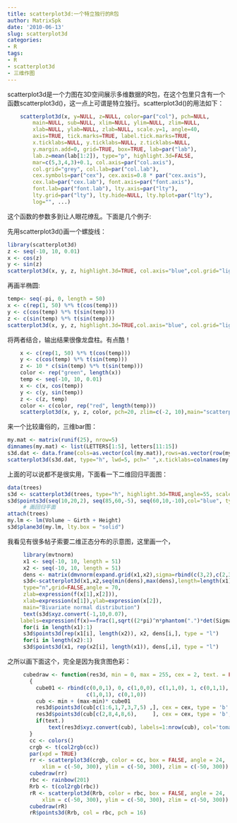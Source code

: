 ```yaml
---
title: scatterplot3d:一个特立独行的R包
author: MatrixSpk
date: '2010-06-13'
slug: scatterplot3d
categories:
- R
tags:
- R
- scatterplot3d
- 三维作图
---
```

scatterplot3d是一个力图在3D空间展示多维数据的R包，在这个包里只含有一个函数scatterplot3d()，这一点上可谓是特立独行。scatterplot3d()的用法如下：

```R
    scatterplot3d(x, y=NULL, z=NULL, color=par("col"), pch=NULL,
        main=NULL, sub=NULL, xlim=NULL, ylim=NULL, zlim=NULL,
        xlab=NULL, ylab=NULL, zlab=NULL, scale.y=1, angle=40,
        axis=TRUE, tick.marks=TRUE, label.tick.marks=TRUE,
        x.ticklabs=NULL, y.ticklabs=NULL, z.ticklabs=NULL,
        y.margin.add=0, grid=TRUE, box=TRUE, lab=par("lab"),
        lab.z=mean(lab[1:2]), type="p", highlight.3d=FALSE,
        mar=c(5,3,4,3)+0.1, col.axis=par("col.axis"),
        col.grid="grey", col.lab=par("col.lab"),
        cex.symbols=par("cex"), cex.axis=0.8 * par("cex.axis"),
        cex.lab=par("cex.lab"), font.axis=par("font.axis"),
        font.lab=par("font.lab"), lty.axis=par("lty"),
        lty.grid=par("lty"), lty.hide=NULL, lty.hplot=par("lty"),
        log="", ...)
```


这个函数的参数多到让人眼花缭乱。下面是几个例子:

先用scatterplot3d()画一个螺旋线：

```R
library(scatterplot3d)
z <- seq(-10, 10, 0.01)
x <- cos(z)
y <- sin(z)
scatterplot3d(x, y, z, highlight.3d=TRUE, col.axis="blue",col.grid="lightblue",main="scatterplot3d - 1", pch=20)
```   

再画半椭圆:

```R
temp<- seq(-pi, 0, length = 50)
x <- c(rep(1, 50) %*% t(cos(temp)))
y <- c(cos(temp) %*% t(sin(temp)))
z <- c(sin(temp) %*% t(sin(temp)))
scatterplot3d(x, y, z, highlight.3d=TRUE,col.axis="blue", col.grid="lightblue",main="scatterplot3d - 2", pch=20)
```    

将两者结合，输出结果很像龙盘柱。有点酷！

```R
    
    x <- c(rep(1, 50) %*% t(cos(temp)))
    y <- c(cos(temp) %*% t(sin(temp)))
    z <- 10 * c(sin(temp) %*% t(sin(temp)))
    color <- rep("green", length(x))
    temp <- seq(-10, 10, 0.01)
    x <- c(x, cos(temp))
    y <- c(y, sin(temp))
    z <- c(z, temp)
    color <- c(color, rep("red", length(temp)))
    scatterplot3d(x, y, z, color, pch=20, zlim=c(-2, 10),main="scatterplot3d - 3")
```   

来一个比较庸俗的，三维bar图：

    
```r
my.mat <- matrix(runif(25), nrow=5)
dimnames(my.mat) <- list(LETTERS[1:5], letters[11:15])
s3d.dat <- data.frame(cols=as.vector(col(my.mat)),rows=as.vector(row(my.mat)),value=as.vector(my.mat))
scatterplot3d(s3d.dat, type="h", lwd=5, pch=" ",x.ticklabs=colnames(my.mat),y.ticklabs=rownames(my.mat))
```

上面的可以说都不是很实用，下面看一下二维回归平面图：

```R
data(trees)
s3d <- scatterplot3d(trees, type="h", highlight.3d=TRUE,angle=55, scale.y=0.7, pch=16, main="scatterplot3d - 5")
s3d$points3d(seq(10,20,2), seq(85,60,-5), seq(60,10,-10),col="blue", type="h", pch=16)
     # 画回归平面
attach(trees)
my.lm <- lm(Volume ~ Girth + Height)
s3d$plane3d(my.lm, lty.box = "solid")
```

我看见有很多帖子索要二维正态分布的示意图，这里画一个，

```R
    
     library(mvtnorm)
     x1 <- seq(-10, 10, length = 51)
     x2 <- seq(-10, 10, length = 51)
     dens <- matrix(dmvnorm(expand.grid(x1,x2),sigma=rbind(c(3,2),c(2,3))),ncol=length(x1))
     s3d<-scatterplot3d(x1,x2,seq(min(dens),max(dens),length=length(x1)),
     type="n",grid=FALSE,angle = 70,
     zlab=expression(f(x[1],x[2])),
     xlab=expression(x[1]),ylab=expression(x[2]),
     main="Bivariate normal distribution")
     text(s3d$xyz.convert(-1,10,0.07),
    labels=expression(f(x)==frac(1,sqrt((2*pi)^n*phantom(".")*det(Sigma[X])))*phantom(".")*exp(bgroup("(",-scriptstyle(frac(1,2)*phantom("."))*(x-mu)^T*Sigma[X]^-1*(x-mu),")"))))
     for(i in length(x1):1)
     s3d$points3d(rep(x1[i], length(x2)), x2, dens[i,], type = "l")
     for(i in length(x2):1)
     s3d$points3d(x1, rep(x2[i], length(x1)), dens[,i], type = "l")
```

之所以画下面这个，完全是因为我贪图色彩：
    
```r
     cubedraw <- function(res3d, min = 0, max = 255, cex = 2, text. = FALSE)
       {
         cube01 <- rbind(c(0,0,1), 0, c(1,0,0), c(1,1,0), 1, c(0,1,1), # < 6 outer
                         c(1,0,1), c(0,1,0)) 
         cub <- min + (max-min)* cube01
         res3d$points3d(cub[c(1:6,1,7,3,7,5) ,], cex = cex, type = 'b', lty = 1)
         res3d$points3d(cub[c(2,8,4,8,6),     ], cex = cex, type = 'b', lty = 3)
         if(text.)
             text(res3d$xyz.convert(cub), labels=1:nrow(cub), col='tomato', cex=2)
       }
       cc <- colors()
       crgb <- t(col2rgb(cc))
       par(xpd = TRUE)
       rr <- scatterplot3d(crgb, color = cc, box = FALSE, angle = 24,
           xlim = c(-50, 300), ylim = c(-50, 300), zlim = c(-50, 300))
       cubedraw(rr)
       rbc <- rainbow(201)
       Rrb <- t(col2rgb(rbc))
       rR <- scatterplot3d(Rrb, color = rbc, box = FALSE, angle = 24,
           xlim = c(-50, 300), ylim = c(-50, 300), zlim = c(-50, 300))
       cubedraw(rR)
       rR$points3d(Rrb, col = rbc, pch = 16)
```